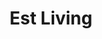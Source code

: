 ---
title: Est Living
slug: est-living
month: 10
year: 2022
excerpt: A cabin in the forests of Jalisco, Mexico, captures interior design practice Aagnes’ reverence for the region and its craftsmanship.
imageSrc: est-living.jpg
variant: article
fullArticle: https://www.estliving.com/casa-cedros-aagnes/
---